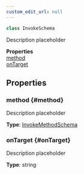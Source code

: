 ```yaml
---
custom_edit_url: null
---
```


```ts
class InvokeSchema
```

<div>

</div>

Description placeholder

<div className="container">
  <div className="row mb-2"><div className="col col--12"><strong>Properties</strong></div></div>
  <div className="row"><div className="col col--12"><a href="#method">method</a><br/><a href="#onTarget">onTarget</a></div></div>
</div>

## Properties

### method {#method}

<div>

</div>

Description placeholder

**Type**: [InvokeMethodSchema](InvokeMethodSchema)

### onTarget {#onTarget}

<div>

</div>

Description placeholder

**Type**: string

